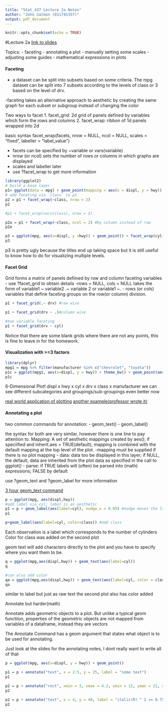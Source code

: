 ```yaml
---
title: "Stat_437 Lecture 2a Notes"
author: "John Salmon (011745357)"
output: pdf_document
---
```


```r
knitr::opts_chunk$set(echo = TRUE)
```

#Lecture 2a
[link to slides](https://archive.math.wsu.edu/faculty/xchen/stat437/LectureNotes2a.html)

Topics:
- faceting
- annotating a plot
- manually setting some scales
- adjusting some guides
- mathematical expressions in plots

#### Faceting

- a dataset can be split into subsets based on some criteria. The mpg dataset can be split into 7 subsets according to the levels of class or 3 based on the level of drv.

-faceting takes an alternative approach to aesthetic by creating the same graph for each subset or subgroup instead of changing the color

Two ways to facet
1. facet_grid: 2d grid of panels defined by variables which form the rows and columns
2. facet_wrap: ribbon of 1d panels wrapped into 2d

basic syntax facet_wrap(facets, nrow = NULL, ncol = NULL, scales = "fixed", labeller = "label_value")

- facets can be specified by ~variable or vars(variable)
- nrow (or ncol) sets the number of rows or columns in which graphs are displayed
- scales and labeller later
- use ?facet_wrap to get more information

```r
library(ggplot2)
# build a base layer
p1= ggplot(data = mpg) + geom_point(mapping = aes(x = displ, y = hwy))
# add faceting via `class` to p1
p2 = p1 + facet_wrap(~class, nrow = 2)
p2

#p1 + facet_wrap(vars(class), nrow = 2)

p2a = p1 + facet_wrap(~class, ncol = 2) #by column instead of row
p2a

p3 = ggplot(mpg, aes(x=displ, y =hwy)) + geom_point() + facet_wrap(cyl~drv)
p3
```
p3 is pretty ugly because the titles end up taking space but it is still useful to know how to do for visualizing multiple levels.

#### Facet Grid
Grid forms a matrix of panels defiined by row and column faceting variables 
- use ?facet_grid to obtain details
-rows = NULL, cols = NULL takes the form of variable1 ~ variable2 .~ variable 2 or variable1 ~.
- rows (or cols) variables that define faceting groups on the row(or column) division.

```r
p1 + facet_grid(.~ drv) #row wise

p1 + facet_grid(drv ~ .)#column wise

#two variable faceting
p1 + facet_grid(drv ~ cyl)
```
Notice that there are some blank grids where there are not any points, this is fine to leave in for the homework.

#### Visualization with >=3 factors
```r
library(dplyr)
mpg1 = mpg %>% filter(manufacturer %in% c("chevrolet", "toyota"))
p1c = ggplot(mpg1, aes(x=displ, y = hwy)) + theme_bw() + geom_point(aes(color=class, shape = manufacturer)) + facet_grid(drv~cyl)
p1c
```
6-Dimensional Plot! displ x hwy x cyl x drv x class x manufacturer
we can see different subcategories and groupings/sub-groupings even better now

[real world application of plotting](https://academic.oup.com/bioinformatics/article/30/23/3424/207085)
[another example(professor wrote it)](https://onlinelibrary.wiley.com/doi/epdf/10.1002/bimj.201900216)

#### Annotating a plot

two common commands for annotation:
- geom_text()
- geom_label()

the syntax for both are very similar, however there is one line to pay attention to.
Mapping: A set of aesthetic mappings created by aes(); if speciified and inherit.aes = TRUE(default), mapping is combined with the default mapping at the top level of the plot.
-mapping must be supplied if there is no plot mapping
- data: data too be displayed in this layer; if NULL, the default, data are inherited from the plot data as specified in the call to ggplot()
- parse: if TRUE labels will (often) be parsed into (math) expressions; FALSE by default

use ?geom_text and ?geom_label for more information

[3 hour geom_text command](https://arxiv.org/pdf/1510.03497)

```r

p = ggplot(mpg, aes(displ,hwy))
#add label via cyl; label is an aesthetic
p1 = p + geom_label(aes(label=cyl), nudge_x = 0.05) #nudge moves the label in the x direction
p1

p+geom_label(aes(label=cyl, color=class)) #add class
```
Each observation is a label which corresponds to the number of cylinders
Color for class was added on the second plot

geom text will add characters directly to the plot and you have to specify where you want them to be.
```r
q = ggplot(mpg,aes(displ,hwy)) + geom_text(aes(label=cyl))
q

#can also add color
qa = ggplot(mpg,aes(displ,hwy)) + geom_text(aes(label=cyl, color = class))
qa
```
similar to label but just as raw text
the second plot also has color added

Annotate but harder(math)

Annotate adds geometric objects to a plot. But unlike a typical geom functiion, properties of the geometric objects are not mapped from variables of a dataframe, instead they are vectors

The Annotate Command has a geom argument that states what object is to be used for annotating.

Just look at the slides for the annotating notes, I dont really want to write all of that

```r
p = ggplot(mpg, aes(x=displ, y = hwy)) + geom_point()

p1 = p + annotate("text", x = 2:5, y = 25, label = "some text")
p1

p2 = p + annotate("rect", xmin = 3, xmax = 4.2, ymin = 12, ymax = 21, alpha = .2)
p2
```
```r
p2 = p + annotate("text", x = 4, y = 40, label = "italic(R) ^ 2 == 0.75", parse = TRUE) #convert to mathematical symbols
p2
```
